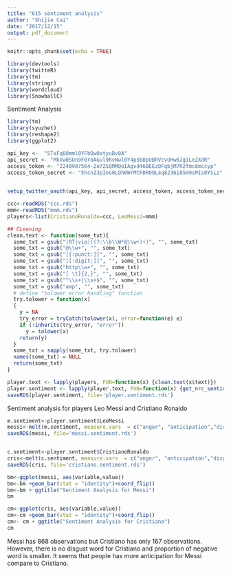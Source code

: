 ```yaml
---
title: "615 sentiment analysis"
author: "Shijie Cai"
date: "2017/12/15"
output: pdf_document
---
```


```r
knitr::opts_chunk$set(echo = TRUE)
```

```r
library(devtools)
library(twitteR)
library(tm)
library(stringr)
library(wordcloud)
library(SnowballC)
```

Sentiment Analysis
```r
library(tm)
library(syuzhet)
library(reshape2)
library(ggplot2)
```

```r
api_key <- 	"5TxFq8Omml0YFbOw0xtyuBv8A"
api_secret <- "MkVw0SOn9F0roAGul9RvNwl0Y4p5bDpUBhVcvUHw62giLeZXdR"
access_token <- "2240907564-2o7ZSQMMQoIAgvd46BEEzOFqbjM7R2fmc8mccyp"
access_token_secret <- "5hcnZ3pIoG0LOh0WrMtFDR09L4q8236i85m9sMIs0YSLz"
  

setup_twitter_oauth(api_key, api_secret, access_token, access_token_secret)

```

```r

ccc<-readRDS("ccc.rds")
mmm<-readRDS("mmm.rds")
players<-list(CristianoRonaldo=ccc, LeoMessi=mmm)

## CLeaning
clean.text <- function(some_txt){
  some_txt = gsub("(RT|via)((?:\\b\\W*@\\w+)+)", "", some_txt)
  some_txt = gsub("@\\w+", "", some_txt)
  some_txt = gsub("[[:punct:]]", "", some_txt)
  some_txt = gsub("[[:digit:]]", "", some_txt)
  some_txt = gsub("http\\w+", "", some_txt)
  some_txt = gsub("[ \t]{2,}", "", some_txt)
  some_txt = gsub("^\\s+|\\s+$", "", some_txt)
  some_txt = gsub("amp", "", some_txt)
  # define "tolower error handling" function
  try.tolower = function(x)
  {
    y = NA
    try_error = tryCatch(tolower(x), error=function(e) e)
    if (!inherits(try_error, "error"))
      y = tolower(x)
    return(y)
  }
  some_txt = sapply(some_txt, try.tolower)
  names(some_txt) = NULL
  return(some_txt)
}

player.text <- lapply(players, FUN=function(x) {clean.text(x$text)})
player.sentiment <- lapply(player.text, FUN=function(x) {get_nrc_sentiment(x)})
saveRDS(player.sentiment, file='player.sentiment.rds')
```

Sentiment analysis for players Leo Messi and Cristiano Ronaldo

```r
m.sentiment<-player.sentiment$LeoMessi
messi<-melt(m.sentiment, measure.vars  = c("anger", "anticipation","disgust", "fear","joy", "sadness","surprise","trust","negative","positive"))
saveRDS(messi, file='messi.sentiment.rds')


c.sentiment<-player.sentiment$CristianoRonaldo
cris<-melt(c.sentiment, measure.vars  = c("anger", "anticipation","disgust", "fear","joy", "sadness","surprise","trust","negative","positive"))
saveRDS(cris, file='cristiano.sentiment.rds')

bm<-ggplot(messi, aes(variable,value))
bm<-bm +geom_bar(stat = "identity")+coord_flip()
bm<-bm + ggtitle("Sentiment Analysis for Messi")
bm

cm<-ggplot(cris, aes(variable,value))
cm<-cm +geom_bar(stat = "identity")+coord_flip()
cm<- cm + ggtitle("Sentiment Analysis for Cristiano")
cm
```

Messi has 868 observations but Cristiano has only 167 observations. However, there is no disgust word for Cristiano and proportion of negative word is smaller. It seems that people has more anticipation for Messi compare to Cristiano.

